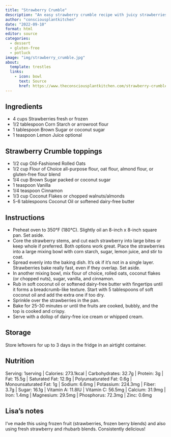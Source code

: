 ```yaml
---
title: "Strawberry Crumble"
description: "An easy strawberry crumble recipe with juicy strawberries topped with crispy oat and nuts topping."
author: "consciousplantkitchen"
date: "2022-09-10"
format: html
editor: source
categories:
  - dessert
  - gluten-free
  - potluck
image: "img/strawberry_crumble.jpg"
about:
  template: trestles
  links:
    - icon: bowl
      text: Source
      href: https://www.theconsciousplantkitchen.com/strawberry-crumble/
---
```


## Ingredients

-   4 cups Strawberries fresh or frozen
-   1/2 tablespoon Corn Starch or arrowroot flour
-   1 tablespoon Brown Sugar or coconut sugar
-   1 teaspoon Lemon Juice optional

## Strawberry Crumble toppings

-   1/2 cup Old-Fashioned Rolled Oats
-   1/2 cup Flour of Choice all-purpose flour, oat flour, almond flour, or gluten-free flour blend
-   1/4 cup Brown Sugar packed or coconut sugar
-   1 teaspoon Vanilla
-   1/4 teaspoon Cinnamon
-   1/3 cup Coconut Flakes or chopped walnuts/almonds
-   5-6 tablespoons Coconut Oil or softened dairy-free butter

## Instructions

-   Preheat oven to 350°F (180°C). Slightly oil an 8-inch x 8-inch square pan. Set aside.
-   Core the strawberry stems, and cut each strawberry into large bites or keep whole if preferred. Both options work great. Place the strawberries into a large mixing bowl with corn starch, sugar, lemon juice, and stir to coat.
-   Spread evenly into the baking dish. It's ok if it's not in a single layer. Strawberries bake really fast, even if they overlap. Set aside.
-   In another mixing bowl, mix flour of choice, rolled oats, coconut flakes (or chopped nuts), sugar, vanilla, and cinnamon.
-   Rub in soft coconut oil or softened dairy-free butter with fingertips until it forms a breadcrumb-like texture. Start with 5 tablespoons of soft coconut oil and add the extra one if too dry.
-   Sprinkle over the strawberries in the pan.
-   Bake for 25-30 minutes or until the fruits are cooked, bubbly, and the top is cooked and crispy.
-   Serve with a dollop of dairy-free ice cream or whipped cream.

## Storage

Store leftovers for up to 3 days in the fridge in an airtight container.

## Nutrition

Serving: 1serving \| Calories: 273.1kcal \| Carbohydrates: 32.7g \| Protein: 3g \| Fat: 15.5g \| Saturated Fat: 12.9g \| Polyunsaturated Fat: 0.6g \| Monounsaturated Fat: 1g \| Sodium: 6.6mg \| Potassium: 224.3mg \| Fiber: 3.7g \| Sugar: 16.1g \| Vitamin A: 11.8IU \| Vitamin C: 56.5mg \| Calcium: 31.9mg \| Iron: 1.4mg \| Magnesium: 29.5mg \| Phosphorus: 72.3mg \| Zinc: 0.6mg

## Lisa's notes

I've made this using frozen fruit (strawberries, frozen berry blends) and also using fresh strawberry and rhubarb blends. Consistently delicious!
